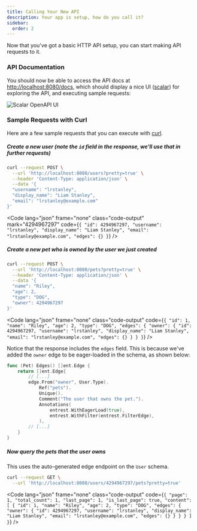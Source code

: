 ```yaml
---
title: Calling Your New API
description: Your app is setup, how do you call it?
sidebar:
  order: 2
---
```



Now that you've got a basic HTTP API setup, you can start making API requests to it.

### API Documentation

You should now be able to access the API docs at [http://localhost:8080/docs](http://localhost:8080/docs),
which should display a nice UI ([scalar](https://github.com/scalar/scalar)) for exploring the API, and
executing sample requests:

![Scalar OpenAPI UI](../../../assets/images/docs/main.png)

### Sample Requests with Curl

Here are a few sample requests that you can execute with [curl](https://curl.se/).

##### Create a new user (note the `id` field in the response, we'll use that in further requests)

```bash
curl --request POST \
  --url 'http://localhost:8080/users?pretty=true' \
  --header 'Content-Type: application/json' \
  --data '{
  "username": "lrstanley",
  "display_name": "Liam Stanley",
  "email": "lrstanley@example.com"
}'
```

<Code lang="json" frame="none" class="code-output" mark="4294967297" code={`
{
    "id": 4294967297,
    "username": "lrstanley",
    "display_name": "Liam Stanley",
    "email": "lrstanley@example.com",
    "edges": {}
}
`} />

##### Create a new pet who is owned by the user we just created

```bash mark="4294967297"
curl --request POST \
  --url 'http://localhost:8080/pets?pretty=true' \
  --header 'Content-Type: application/json' \
  --data '{
  "name": "Riley",
  "age": 2,
  "type": "DOG",
  "owner": 4294967297
}'
```

<Code lang="json" frame="none" class="code-output" code={`
{
    "id": 1,
    "name": "Riley",
    "age": 2,
    "type": "DOG",
    "edges": {
        "owner": {
            "id": 4294967297,
            "username": "lrstanley",
            "display_name": "Liam Stanley",
            "email": "lrstanley@example.com",
            "edges": {}
        }
    }
}
`} />

Notice that the response includes the `edges` field. This is because we've added the `owner` edge to
be eager-loaded in the schema, as shown below:

```go title="internal/database/schema/pet.go" ins={9}
func (Pet) Edges() []ent.Edge {
    return []ent.Edge{
        // [...]
        edge.From("owner", User.Type).
            Ref("pets").
            Unique().
            Comment("The user that owns the pet.").
            Annotations(
                entrest.WithEagerLoad(true),
                entrest.WithFilter(entrest.FilterEdge),
            ),
        // [...]
    }
}
```

##### Now query the pets that the user owns

This uses the auto-generated edge endpoint on the `User` schema.

```bash mark="4294967297"
curl --request GET \
  --url 'http://localhost:8080/users/4294967297/pets?pretty=true'
```

<Code lang="json" frame="none" class="code-output" code={`
{
    "page": 1,
    "total_count": 1,
    "last_page": 1,
    "is_last_page": true,
    "content": [
        {
            "id": 1,
            "name": "Riley",
            "age": 2,
            "type": "DOG",
            "edges": {
                "owner": {
                    "id": 4294967297,
                    "username": "lrstanley",
                    "display_name": "Liam Stanley",
                    "email": "lrstanley@example.com",
                    "edges": {}
                }
            }
        }
    ]
}
`} />
